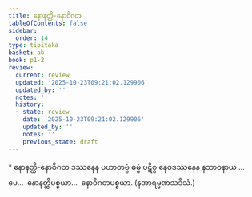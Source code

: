 ```yaml
---
title: နောနတ္ထိ-နောဝိဂတ
tableOfContents: false
sidebar:
  order: 14
type: tipitaka
basket: ab
book: p1-2
review:
  current: review
  updated: '2025-10-23T09:21:02.129906'
  updated_by: ''
  notes: ''
  history:
  - state: review
    date: '2025-10-23T09:21:02.129906'
    updated_by: ''
    notes: ''
    previous_state: draft
---
```



<ReviewStatus review={frontmatter.review} showDetails={true} />

<HypothesisAnnotation frontmatter={frontmatter} />

<DynamicBreadcrumb />

<Paragraph type="center" book="p1-2">
* နောနတ္ထိ-နောဝိဂတ
</Paragraph>

<Division number="31" book="p1-2" e="ch" v="37" p="144">

<Paragraph number="850" book="p1-2">
ဒဿနေန ပဟာတဗ္ဗံ ဓမ္မံ ပဋိစ္စ နေဝဒဿနေန နဘာဝနာယ …ပေ…  နောနတ္ထိပစ္စယာ…  နောဝိဂတပစ္စယာ. (နအာရမ္မဏသဒိသံ.)
</Paragraph>
</Division>